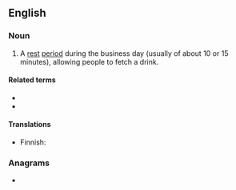 ==English==

===Noun===
{{en-noun}}

# A [[rest]] [[period]] during the business day (usually of about 10 or 15 minutes), allowing people to fetch a drink.

====Related terms====
* {{l|en|coffee break}}
* {{l|en|urinary break}}

====Translations====
{{trans-top|rest period during the business day}}
* Finnish: {{t|fi|juomatauko}}
{{trans-mid}}
{{trans-bottom}}

===Anagrams===
* {{anagrams|en|break water|breakwater}}